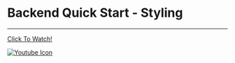 # Backend Quick Start - Styling

---

[Click To Watch!](https://youtu.be/Y6j9fNZexk8)

[![Youtube Icon](https://curator.interworks.com/file/youtube-icon-svg)](https://youtu.be/Y6j9fNZexk8)
